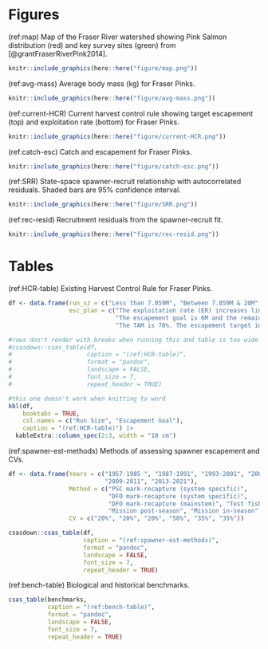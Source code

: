 # Figures

(ref:map) Map of the Fraser River watershed showing Pink Salmon distribution (red) and key survey sites (green) from [@grantFraserRiverPink2014].  
```r
knitr::include_graphics(here::here("figure/map.png"))
```

(ref:avg-mass) Average body mass (kg) for Fraser Pinks.  
```r
knitr::include_graphics(here::here("figure/avg-mass.png"))
```

(ref:current-HCR) Current harvest control rule showing target escapement (top) and exploitation rate (bottom) for Fraser Pinks.  
```r
knitr::include_graphics(here::here("figure/current-HCR.png"))
```

(ref:catch-esc) Catch and escapement for Fraser Pinks.  
```r
knitr::include_graphics(here::here("figure/catch-esc.png"))
```

(ref:SRR) State-space spawner-recruit relationship with autocorrelated residuals. Shaded bars are 95% confidence interval.   
```r
knitr::include_graphics(here::here("figure/SRR.png"))
```

(ref:rec-resid) Recruitment residuals from the spawner-recruit fit.   
```r
knitr::include_graphics(here::here("figure/rec-resid.png"))
```


# Tables 

(ref:HCR-table) Existing Harvest Control Rule for Fraser Pinks.
```r
df <- data.frame(run_sz = c("Less than 7.059M", "Between 7.059M & 20M", "Over 20M"),
                 esc_plan = c("The exploitation rate (ER) increases linearly from zero percent at a run size of zero to 15% at a run size of 7.059M.", 
                              "The escapement goal is 6M and the remainder is harvestable surplus; the allowable ER increases from 15% to 70%.", 
                              "The TAM is 70%. The escapement target increases as the run size moves beyond 20M."))

#rows don't render with breaks when running this and table is too wide
#csasdown::csas_table(df,
#                     caption = "(ref:HCR-table)",
#                     format = "pandoc",
#                     landscape = FALSE,
#                     font_size = 7,
#                     repeat_header = TRUE)

#this one doesn't work when knitting to word
kbl(df, 
    booktabs = TRUE,
    col.names = c("Run Size", "Escapement Goal"), 
    caption = "(ref:HCR-table)") |>
  kableExtra::column_spec(2:3, width = "10 cm")
```

(ref:spawner-est-methods) Methods of assessing spawner escapement and CVs. 
```r
df <- data.frame(Years = c("1957-1985 ", "1987-1991", "1993-2001", "2003-2007", 
                           "2009-2011", "2013-2021"), 
                 Method = c("PSC mark-recapture (system specific)", 
                            "DFO mark-recapture (system specific)", 
                            "DFO mark-recapture (mainstem)", "Test fishery", 
                            "Mission post-season", "Mission in-season"), 
                 CV = c("20%", "20%", "20%", "50%", "35%", "35%"))

csasdown::csas_table(df,
                     caption = "(ref:spawner-est-methods)",
                     format = "pandoc",
                     landscape = FALSE,
                     font_size = 7,
                     repeat_header = TRUE)
``` 

(ref:bench-table) Biological and historical benchmarks. 
```r
csas_table(benchmarks,
           caption = "(ref:bench-table)",
           format = "pandoc",
           landscape = FALSE,
           font_size = 7,
           repeat_header = TRUE)
```